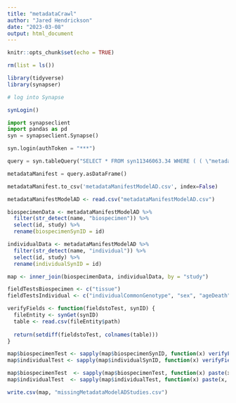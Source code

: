 ```yaml
---
title: "metadataCrawl"
author: "Jared Hendrickson"
date: "2023-03-08"
output: html_document
---
```


```r
knitr::opts_chunk$set(echo = TRUE)
```

```r

rm(list = ls())

library(tidyverse)
library(synapser)

# log into Synapse

synLogin()

```

```python

import synapseclient
import pandas as pd
syn = synapseclient.Synapse()

syn.login(authToken = "***")

query = syn.tableQuery("SELECT * FROM syn11346063.34 WHERE ( ( \"metadataType\" = 'assay' OR \"metadataType\" = 'biospecimen' OR \"metadataType\" = 'individual' ) AND ( \"study\" HAS ( 'Jax.IU.Pitt_APP.PS1', 'MODEL-AD_JAX_GWAS_Gene_Survey', 'UCI_5XFAD', 'Jax.IU.Pitt_APOE4.Trem2.R47H', 'UCI_hAbeta_KI', 'Jax.IU.Pitt_PrimaryScreen', 'Jax.IU.Pitt_StrainValidation', 'Jax.IU.Pitt_hTau_Trem2', 'Jax.IU.Pitt_5XFAD', 'UCI_3xTg-AD', 'UCI_PrimaryScreen', 'UCI_Trem2-R47H_NSS', 'UCI_Trem2_Cuprizone' ) ) )")

metadataManifest = query.asDataFrame()

metadataManifest.to_csv('metadataManifestModelAD.csv', index=False)

```
```r

metadataManifestModelAD <- read.csv("metadataManifestModelAD.csv")

biospecimenData <- metadataManifestModelAD %>%
  filter(str_detect(name, "biospecimen")) %>%
  select(id, study) %>%
  rename(biospecimenSynID = id)

individualData <- metadataManifestModelAD %>%
  filter(str_detect(name, "individual")) %>%
  select(id, study) %>%
  rename(individualSynID = id)

map <- inner_join(biospecimenData, individualData, by = "study")

fieldTestsBiospecimen <- c("tissue")
fieldTestsIndividual <- c("individualCommonGenotype", "sex", "ageDeath", "ageDeathUnits")

verifyFields <- function(fieldstoTest, synID) {
  fileEntity <- synGet(synID)
  table <- read.csv(fileEntity$path)
  
  return(setdiff(fieldstoTest, colnames(table)))
}

map$biospecimenTest <- sapply(map$biospecimenSynID, function(x) verifyFields(fieldTestsBiospecimen, x))
map$individualTest <- sapply(map$individualSynID, function(x) verifyFields(fieldTestsIndividual, x))

map$biospecimenTest  <- sapply(map$biospecimenTest, function(x) paste(x, collapse = ","))
map$individualTest  <- sapply(map$individualTest, function(x) paste(x, collapse = ","))

write.csv(map, "missingMetadataModelADStudies.csv")

```

